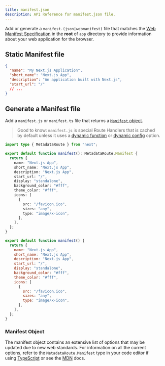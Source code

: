 ```yaml
---
title: manifest.json
description: API Reference for manifest.json file.
---
```


Add or generate a `manifest.(json|webmanifest)` file that matches the [Web Manifest Specification](https://developer.mozilla.org/docs/Web/Manifest) in the **root** of `app` directory to provide information about your web application for the browser.

## Static Manifest file

```json filename="app/manifest.json | app/manifest.webmanifest"
{
  "name": "My Next.js Application",
  "short_name": "Next.js App",
  "description": "An application built with Next.js",
  "start_url": "/"
  // ...
}
```

## Generate a Manifest file

Add a `manifest.js` or `manifest.ts` file that returns a [`Manifest` object](#manifest-object).

> Good to know: `manifest.js` is special Route Handlers that is cached by default unless it uses a [dynamic function](/docs/content/app/building-your-application/caching#dynamic-functions) or [dynamic config](/docs/content/app/building-your-application/caching#segment-config-options) option.

```ts filename="app/manifest.ts" switcher
import type { MetadataRoute } from "next";

export default function manifest(): MetadataRoute.Manifest {
  return {
    name: "Next.js App",
    short_name: "Next.js App",
    description: "Next.js App",
    start_url: "/",
    display: "standalone",
    background_color: "#fff",
    theme_color: "#fff",
    icons: [
      {
        src: "/favicon.ico",
        sizes: "any",
        type: "image/x-icon",
      },
    ],
  };
}
```

```js filename="app/manifest.js" switcher
export default function manifest() {
  return {
    name: "Next.js App",
    short_name: "Next.js App",
    description: "Next.js App",
    start_url: "/",
    display: "standalone",
    background_color: "#fff",
    theme_color: "#fff",
    icons: [
      {
        src: "/favicon.ico",
        sizes: "any",
        type: "image/x-icon",
      },
    ],
  };
}
```

### Manifest Object

The manifest object contains an extensive list of options that may be updated due to new web standards. For information on all the current options, refer to the `MetadataRoute.Manifest` type in your code editor if using [TypeScript](https://nextjs.org/docs/app/building-your-application/configuring/typescript#typescript-plugin) or see the [MDN](https://developer.mozilla.org/docs/Web/Manifest) docs.
